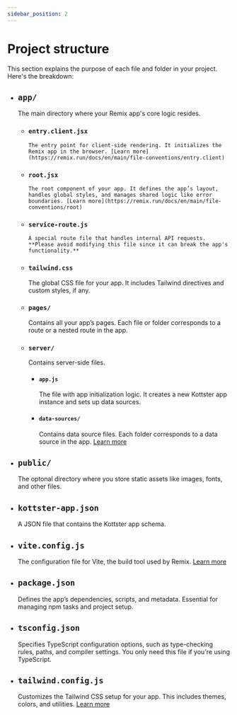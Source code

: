 ```yaml
---
sidebar_position: 2
---
```


# Project structure

This section explains the purpose of each file and folder in your project. Here's the breakdown:

- ## `app/`

    The main directory where your Remix app's core logic resides.

  - ### `entry.client.jsx`

        The entry point for client-side rendering. It initializes the Remix app in the browser. [Learn more](https://remix.run/docs/en/main/file-conventions/entry.client)

  - ### `root.jsx`

        The root component of your app. It defines the app’s layout, handles global styles, and manages shared logic like error boundaries. [Learn more](https://remix.run/docs/en/main/file-conventions/root)

  - ### `service-route.js`

        A special route file that handles internal API requests. **Please avoid modifying this file since it can break the app's functionality.**


  - ### `tailwind.css`

      The global CSS file for your app. It includes Tailwind directives and custom styles, if any.
  
  - ### `pages/`

      Contains all your app’s pages. Each file or folder corresponds to a route or a nested route in the app.
  
  - ### `server/`

      Contains server-side files.

      - #### `app.js`

          The file with app initialization logic. It creates a new Kottster app instance and sets up data sources.

      - #### `data-sources/`

          Contains data source files. Each folder corresponds to a data source in the app. [Learn more](/data-sources)

- ## `public/`

    The optonal directory where you store static assets like images, fonts, and other files.

- ## `kottster-app.json`

    A JSON file that contains the Kottster app schema.

- ## `vite.config.js`

    The configuration file for Vite, the build tool used by Remix. [Learn more](https://remix.run/docs/en/main/file-conventions/vite-config)

- ## `package.json`

    Defines the app’s dependencies, scripts, and metadata. Essential for managing npm tasks and project setup.

- ## `tsconfig.json`

    Specifies TypeScript configuration options, such as type-checking rules, paths, and compiler settings. You only need this file if you're using TypeScript.

- ## `tailwind.config.js`

    Customizes the Tailwind CSS setup for your app. This includes themes, colors, and utilities. [Learn more](https://tailwindcss.com/docs/configuration)












